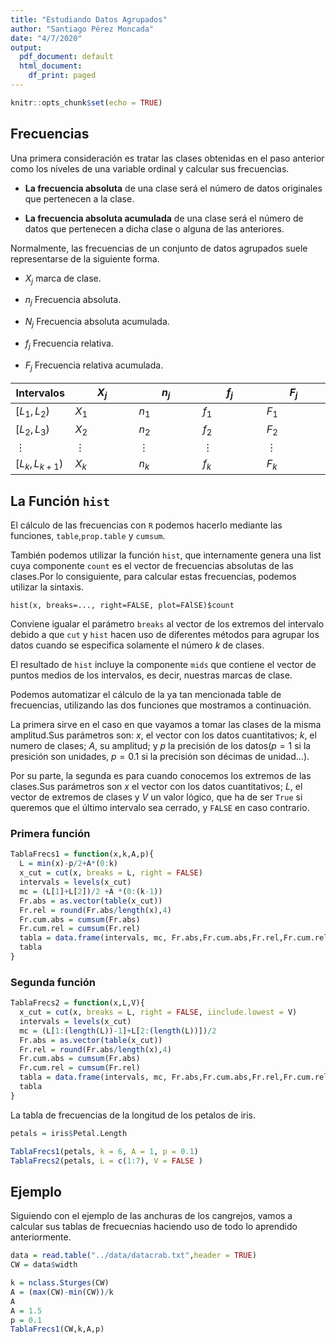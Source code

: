 ```yaml
---
title: "Estudiando Datos Agrupados"
author: "Santiago Pérez Moncada"
date: "4/7/2020"
output:
  pdf_document: default
  html_document:
    df_print: paged
---
```


```r
knitr::opts_chunk$set(echo = TRUE)
```

## Frecuencias

Una primera consideración es tratar las clases obtenidas en el paso anterior como los niveles de una variable ordinal y calcular sus frecuencias.

*   **La frecuencia absoluta** de una clase será el número de datos originales que pertenecen a la clase.

*   **La frecuencia absoluta acumulada** de una clase será el número de datos que pertenecen a dicha clase     o alguna de las anteriores.


Normalmente, las frecuencias de un conjunto de datos agrupados suele representarse de la siguiente forma.

*   $X_{j}$ marca de clase.

*   $n_{j}$ Frecuencia absoluta.

*   $N_{j}$ Frecuencia absoluta acumulada.

*   $f_{j}$ Frecuencia relativa.

*   $F_{j}$ Frecuencia relativa acumulada.

|   Intervalos    |       $X_{j}$     |       $n_{j}$     |       $f_{j}$     |       $F_{j}$     |
|-----------------|-------------------|-------------------|-------------------|-------------------|
| $[L_{1},L_{2})$ |       $X_{1}$     |       $n_{1}$     |       $f_{1}$     |       $F_{1}$     |
| $[L_{2},L_{3})$ |       $X_{2}$     |       $n_{2}$     |       $f_{2}$     |       $F_{2}$     |
| $\vdots$        |       $\vdots$    |       $\vdots$    |       $\vdots$    |       $\vdots$    |
| $[L_{k},L_{k+1})$|       $X_{k}$    |       $n_{k}$     |       $f_{k}$     |       $F_{k}$     |


## La Función `hist`

El cálculo de las frecuencias con `R` podemos hacerlo mediante las funciones, `table`,`prop.table` y `cumsum`.

También podemos utilizar la función `hist`, que internamente genera una list cuya componente `count` es el vector de frecuencias absolutas de las clases.Por lo consiguiente, para calcular estas frecuencias, podemos utilizar la sintaxis.

`hist(x, breaks=..., right=FALSE, plot=FAlSE)$count`

Conviene igualar el parámetro `breaks` al vector de los extremos del intervalo debido a que `cut` y `hist` hacen uso de diferentes métodos para agrupar los datos cuando se especifica solamente el número $k$ de clases.

El resultado de `hist` incluye la componente `mids` que contiene el vector de puntos medios de los intervalos, es decir, nuestras marcas de clase.


Podemos automatizar el cálculo de la ya tan mencionada table de frecuencias, utilizando las dos funciones que mostramos a continuación.

La primera sirve en el caso en que vayamos a tomar las clases de la misma amplitud.Sus parámetros son: $x$, el vector con los datos cuantitativos; $k$, el numero de clases; $A$, su amplitud; y $p$ la precisión de los datos($p=1$ si la presición son unidades, $p=0.1$ si la precisión son décimas de unidad...).

Por su parte, la segunda es para cuando conocemos los extremos de las clases.Sus parámetros son $x$ el vector con los datos cuantitativos; $L$, el vector de extremos de clases y $V$ un valor lógico, que ha de ser `True` si queremos que el último intervalo sea cerrado, y `FALSE` en caso contrario.


###   Primera función 

```r
TablaFrecs1 = function(x,k,A,p){
  L = min(x)-p/2+A*(0:k)
  x_cut = cut(x, breaks = L, right = FALSE)
  intervals = levels(x_cut)
  mc = (L[1]+L[2])/2 +A *(0:(k-1))
  Fr.abs = as.vector(table(x_cut))
  Fr.rel = round(Fr.abs/length(x),4)
  Fr.cum.abs = cumsum(Fr.abs)
  Fr.cum.rel = cumsum(Fr.rel)
  tabla = data.frame(intervals, mc, Fr.abs,Fr.cum.abs,Fr.rel,Fr.cum.rel)
  tabla
}
```

###   Segunda función 

```r
TablaFrecs2 = function(x,L,V){
  x_cut = cut(x, breaks = L, right = FALSE, iinclude.lowest = V)
  intervals = levels(x_cut)
  mc = (L[1:(length(L))-1]+L[2:(length(L))])/2
  Fr.abs = as.vector(table(x_cut))
  Fr.rel = round(Fr.abs/length(x),4)
  Fr.cum.abs = cumsum(Fr.abs)
  Fr.cum.rel = cumsum(Fr.rel)
  tabla = data.frame(intervals, mc, Fr.abs,Fr.cum.abs,Fr.rel,Fr.cum.rel)
  tabla
}
```


La tabla de frecuencias de la longitud de los petalos de iris.

```r
petals = iris$Petal.Length

TablaFrecs1(petals, k = 6, A = 1, p = 0.1)
TablaFrecs2(petals, L = c(1:7), V = FALSE )
```

## Ejemplo

Siguiendo con el ejemplo de las anchuras de los cangrejos, vamos a calcular sus tablas de frecuecnias haciendo uso de todo lo aprendido anteriormente.

```r
data = read.table("../data/datacrab.txt",header = TRUE)
CW = data$width

k = nclass.Sturges(CW)
A = (max(CW)-min(CW))/k
A
A = 1.5
p = 0.1
TablaFrecs1(CW,k,A,p)
```


